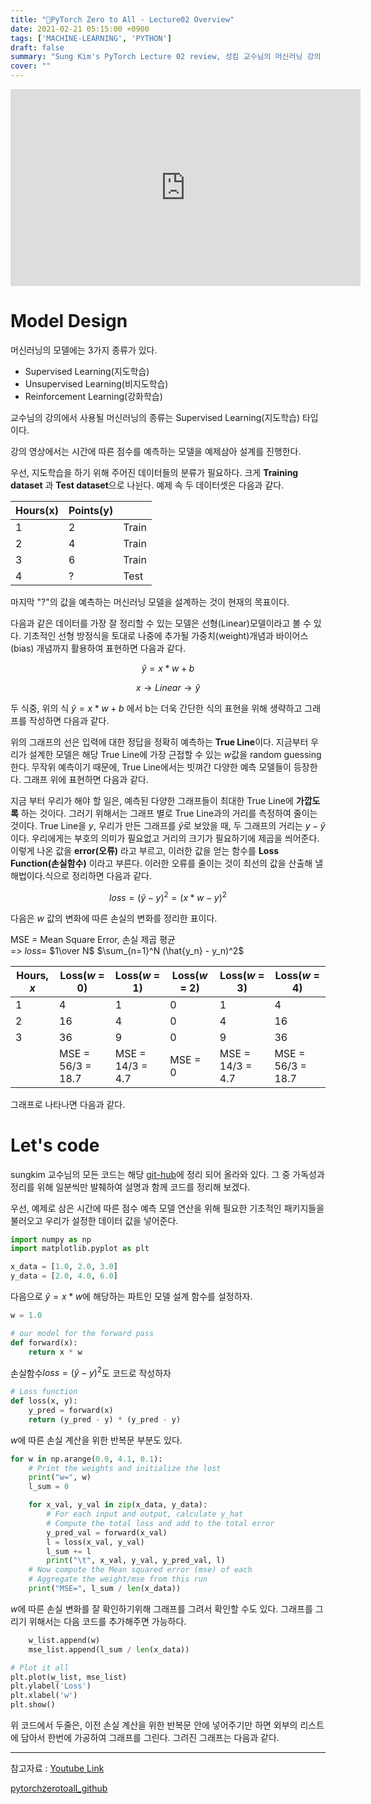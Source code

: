 ```yaml
---
title: "📝PyTorch Zero to All - Lecture02 Overview"
date: 2021-02-21 05:15:00 +0900
tags: ['MACHINE-LEARNING', 'PYTHON']
draft: false
summary: "Sung Kim's PyTorch Lecture 02 review, 성킴 교수님의 머신러닝 강의 리뷰"
cover: ""
---
```


<iframe width="560" height="315" src="https://www.youtube.com/embed/l-Fe9Ekxxj4" frameborder="0" allow="accelerometer; autoplay; clipboard-write; encrypted-media; gyroscope; picture-in-picture" allowfullscreen></iframe>

# Model Design
머신러닝의 모델에는 3가지 종류가 있다.
- Supervised Learning(지도학습)
- Unsupervised Learning(비지도학습)
- Reinforcement Learning(강화학습)

교수님의 강의에서 사용될 머신러닝의 종류는 Supervised Learning(지도학습) 타입이다.

강의 영상에서는 시간에 따른 점수를 예측하는 모델을 예제삼아 설계를 진행한다.

우선, 지도학습을 하기 위해 주어진 데이터들의 분류가 필요하다. 크게 **Training dataset** 과 **Test dataset**으로 나뉜다. 예제 속 두 데이터셋은 다음과 같다.

| Hours(x) | Points(y) | |
| --- | --- | --- |
| 1 | 2 | Train |
| 2 | 4 | Train |
| 3 | 6 | Train |
| 4 | ? | Test |

마지막 "?"의 값을 예측하는 머신러닝 모델을 설계하는 것이 현재의 목표이다.

다음과 같은 데이터를 가장 잘 정리할 수 있는 모델은 선형(Linear)모델이라고 볼 수 있다. 기초적인 선형 방정식을 토대로 나중에 추가될 가중치(weight)개념과 바이어스(bias) 개념까지 활용하여 표현하면 다음과 같다.

$$
\hat{y} = x * w + b
$$

$$
x\rightarrow Linear \rightarrow \hat{y}
$$

두 식중, 위의 식 $\hat{y} = x * w + b$ 에서 b는 더욱 간단한 식의 표현을 위해 생략하고 그래프를 작성하면 다음과 같다.

위의 그래프의 선은 입력에 대한 정답을 정확히 예측하는 **True Line**이다. 지금부터 우리가 설계한 모델은 해당 True Line에 가장 근접할 수 있는 $w$값을 random guessing한다. 무작위 예측이기 때문에, True Line에서는 빗껴간 다양한 예측 모델들이 등장한다. 그래프 위에 표현하면 다음과 같다.

지금 부터 우리가 해야 할 일은, 예측된 다양한 그래프들이 최대한 True Line에 **가깝도록** 하는 것이다. 그러기 위해서는 그래프 별로 True Line과의 거리를 측정하여 줄이는 것이다. True Line을 $y$, 우리가 만든 그래프를 $\hat{y}$로 보았을 때, 두 그래프의 거리는 $y - \hat{y}$ 이다. 우리에게는 부호의 의미가 필요없고 거리의 크기가 필요하기에 제곱을 씌어준다. 이렇게 나온 값을 **error(오류)** 라고 부르고, 이러한 값을 얻는 함수를 **Loss Function(손실함수)** 이라고 부른다. 이러한 오류를 줄이는 것이 최선의 값을 산출해 낼 해법이다.식으로 정리하면 다음과 같다.

$$
loss = (\hat{y} - y)^2 = (x * w - y) ^ 2
$$

다음은 $w$ 값의 변화에 따른 손실의 변화를 정리한 표이다.

MSE = Mean Square Error, 손실 제곱 평균  
    => $loss =$ $1\over N$ $\sum_{n=1}^N (\hat{y_n} - y_n)^2$

|Hours, $x$|Loss($w$ = 0)|Loss($w$ = 1)|Loss($w$ = 2)|Loss($w$ = 3)|Loss($w$ = 4)|
|---|---|---|---|---|---|
|1|4|1|0|1|4|
|2|16|4|0|4|16|
|3|36|9|0|9|36|
||MSE = 56/3 = 18.7|MSE = 14/3 = 4.7|MSE = 0|MSE = 14/3 = 4.7|MSE = 56/3 = 18.7|

그래프로 나타나면 다음과 같다.

# Let's code
sungkim 교수님의 모든 코드는 해당 [git-hub](https://github.com/hunkim/PyTorchZeroToAll/blob/master/01_basics.py)에 정리 되어 올라와 있다. 그 중 가독성과 정리를 위해 일분씩만 발췌하여 설명과 함께 코드를 정리해 보겠다.

우선, 예제로 삼은 시간에 따른 점수 예측 모델 연산을 위해 필요한 기초적인 패키지들을 불러오고 우리가 설정한 데이터 값을 넣어준다.
```python
import numpy as np
import matplotlib.pyplot as plt

x_data = [1.0, 2.0, 3.0]
y_data = [2.0, 4.0, 6.0]
```

다음으로 $\hat{y} = x * w$에 해당하는 파트인 모델 설계 함수를 설정하자.
```python
w = 1.0

# our model for the forward pass
def forward(x):
    return x * w
```

손실함수$loss = (\hat{y} - y)^2$도 코드로 작성하자
```python
# Loss function
def loss(x, y):
    y_pred = forward(x)
    return (y_pred - y) * (y_pred - y)
```

$w$에 따른 손실 계산을 위한 반복문 부분도 있다.
```python
for w in np.arange(0.0, 4.1, 0.1):
    # Print the weights and initialize the lost
    print("w=", w)
    l_sum = 0

    for x_val, y_val in zip(x_data, y_data):
        # For each input and output, calculate y_hat
        # Compute the total loss and add to the total error
        y_pred_val = forward(x_val)
        l = loss(x_val, y_val)
        l_sum += l
        print("\t", x_val, y_val, y_pred_val, l)
    # Now compute the Mean squared error (mse) of each
    # Aggregate the weight/mse from this run
    print("MSE=", l_sum / len(x_data))
```

$w$에 따른 손실 변화를 잘 확인하기위해 그래프를 그려서 확인할 수도 있다. 그래프를 그리기 위해서는 다음 코드를 추가해주면 가능하다.
```python
    w_list.append(w)
    mse_list.append(l_sum / len(x_data))

# Plot it all
plt.plot(w_list, mse_list)
plt.ylabel('Loss')
plt.xlabel('w')
plt.show()
```
위 코드에서 두줄은, 이전 손실 계산을 위한 반복문 안에 넣어주기만 하면 외부의 리스트에 담아서 한번에 가공하여 그래프를 그린다. 그려진 그래프는 다음과 같다.

---
참고자료 : [Youtube Link](https://youtu.be/l-Fe9Ekxxj4)

[pytorchzerotoall_github](https://github.com/hunkim/PyTorchZeroToAll/blob/master/01_basics.py)
